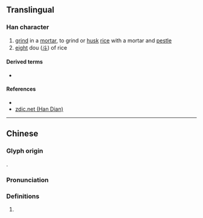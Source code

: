 {{character info/new}}
==Translingual==

===Han character===
{{Han char|rn=79|rad=殳|as=12|sn=16|four=77947|canj=HDHNE|ids=⿰䊆殳}}

# [[grind]] in a [[mortar]], to grind or [[husk]] [[rice]] with a mortar and [[pestle]]
# [[eight]] dou ([[斗]]) of rice

====Derived terms====
* {{l|mul|糳}}

====References====
* {{Han ref|kx=0587.200|dkj=16679|hdz=32166.140|uh=6BC7|ud=27591|bh=E9E5|bd=59877}}
*[http://www.zdic.net/z/20/xs/7CBE.htm zdic.net (Han Dian)]

----

==Chinese==
{{zh-forms}}

===Glyph origin===
{{Han etym}}
{{Han compound|䊆|殳|ls=ic}}.

===Pronunciation===
{{zh-pron
|m=huǐ
|c=wai2
|h=pfs=
|md=
|mn=
|w=
|mc=y
|oc=y
|cat=
}}

===Definitions===
{{zh-hanzi}}

# {{rfdef|lang=zh}}